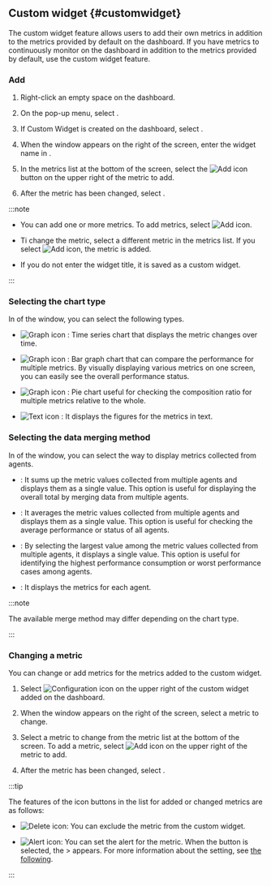 ## Custom widget {#customwidget}

The custom widget feature allows users to add their own metrics in addition to the metrics provided by default on the dashboard. If you have metrics to continuously monitor on the dashboard in addition to the metrics provided by default, use the custom widget feature.

### Add

1. Right-click an empty space on the dashboard.

2. On the pop-up menu, select <Cmdname sid="BTN08346" className="uitext" />.

3. If <UI>Custom Widget</UI> is created on the dashboard, select <Cmdname sid="CNT08130" className="uitext" />.

   <ImgLang img="db-add-custom-widget.png" desc="Custom widget" />

4. When the <Cmdname sid="BTN08346" className="uitext" /> window appears on the right of the screen, enter the widget name in <Cmdname sid="title" className="uitext" />.

   <ImgLang img="db-add-custom-widget-setting.png" desc="Custom widget" />

5. In the metrics list at the bottom of the screen, select the ![Add icon](/img/ico-add.svg) button on the upper right of the metric to add.

6. After the metric has been changed, select <Cmdname sid="save" className="uitext" />.

:::note

- You can add one or more metrics. To add metrics, select ![Add icon](/img/ico-add.svg).

- Ti change the metric, select a different metric in the metrics list. If you select ![Add icon](/img/ico-add.svg), the metric is added.

- If you do not enter the widget title, it is saved as a custom widget.

:::

### Selecting the chart type

In <Cmdname sid="TTL08259" className="uitext" /> of the <Cmdname sid="BTN08346" className="uitext" /> window, you can select the following types.

- ![Graph icon](/img/ico-normal-graph.svg) <Cmdname sid="series" className="uitext" />: Time series chart that displays the metric changes over time.

- ![Graph icon](/img/ic-equalizer-chart.svg) <Cmdname sid="equalizer" className="uitext" />: Bar graph chart that can compare the performance for multiple metrics. By visually displaying various metrics on one screen, you can easily see the overall performance status.

- ![Graph icon](/img/ic-pie-chart.svg) <Cmdname sid="pie" className="uitext" />: Pie chart useful for checking the composition ratio for multiple metrics relative to the whole.

- ![Text icon](/img/ic-text-widget.svg) <Cmdname sid="text" className="uitext" />: It displays the figures for the metrics in text.

### Selecting the data merging method

In <Cmdname sid="TTL08348" className="uitext" /> of the <Cmdname sid="BTN08346" className="uitext" /> window, you can select the way to display metrics collected from agents.

- <Cmdname sid="merge_sum" className="uitext" />: It sums up the metric values ​​collected from multiple agents and displays them as a single value. This option is useful for displaying the overall total by merging data from multiple agents.

- <Cmdname sid="merge_avg" className="uitext" />: It averages the metric values ​​collected from multiple agents and displays them as a single value. This option is useful for checking the average performance or status of all agents.

- <Cmdname sid="merge_max" className="uitext" />: By selecting the largest value among the metric values ​​collected from multiple agents, it displays a single value. This option is useful for identifying the highest performance consumption or worst performance cases among agents.

- <Cmdname sid="BTN08359" className="uitext" />: It displays the metrics for each agent.

:::note

The available merge method may differ depending on the chart type.

:::

### Changing a metric

You can change or add metrics for the metrics added to the custom widget.

1. Select ![Configuration icon](/img/ico-setting.svg) on the upper right of the custom widget added on the dashboard.

2. When the <Cmdname sid="BTN08346" className="uitext" /> window appears on the right of the screen, select a metric to change.

   <ImgLang img="db-add-custom-widget-setting-change.png" desc="Custom widget" />

3. Select a metric to change from the metric list at the bottom of the screen. To add a metric, select ![Add icon](/img/ico-add.svg) on the upper right of the metric to add. 

4. After the metric has been changed, select <Cmdname sid="save" className="uitext" />.

:::tip

The features of the icon buttons in the list for added or changed metrics are as follows:

- ![Delete icon](/img/ico-trash.svg): You can exclude the metric from the custom widget.

- ![Alert icon](/img/ic-alert.svg): You can set the alert for the metric. When the button is selected, the <Cmdname sid="side_event" className="uitext" /> &gt; <Cmdname sid="side_eventSetting" className="uitext" /> appears. For more information about the <Cmdname sid="metrics_event" className="uitext" /> setting, see [the following](metric-warning-notice).

:::
